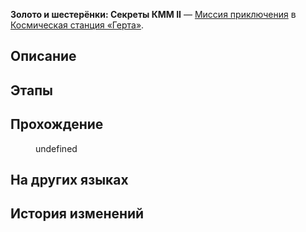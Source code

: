 {{Дополнить|Диалоги.}}
{{Миссия Инфобокс
|id              = 8016104
|Название        = 
|Изображение     = Миссия Освоения Золото и шестерёнки Секреты КММ II.png
|Тип             = Миссия приключения
|События         = 
|Глава           = 
|Условия         = Завершена [[Миссия приключения]] ''[[Золото и шестерёнки: Цель бета-теста]]''
|Персонажи       = Герта; Маленький робот; Первопроходец
|СтартЛокация    = Офис Герты
|Мир             = Космическая станция «Герта»
|Локации         = Офис Герты
|Предыдущая      = Золото и шестерёнки: Цель бета-теста
|Следующая       = 
|Награды         = Кредиты*5 000
}}
'''Золото и шестерёнки: Секреты КММ II''' — [[Миссия приключения]] в [[Космическая станция «Герта»]].

==Описание==
{{Описание|<!--официальное описание из Перекрёстка судеб-->}}

==Этапы==


==Прохождение==
{{Дополнить}}

<!--Unknown TalkSentence: 403060121-->
<!--Unknown TalkSentence: 403060122-->
<!--Unknown TalkSentence: 403060123-->
:{{Диалог|Стрелка}} undefined
<!--Unknown TalkSentence: 403060125-->
<!--Unknown TalkSentence: 403060126-->
<!--Unknown TalkSentence: 403060127-->
<!--Unknown TalkSentence: 403060128-->
{{Диалог Конец}}

==На других языках==
{{На других языках
|en   = Gold and Gears: IPC Secrets (II)
|zhs  = 黄金与机械：公司秘闻•其二
|zht  = 黃金與機械：公司秘聞•其二
|ja   = 黄金と機械：カンパニー秘話・その2
|ko   = 황금과 기계: 컴퍼니 비화•2
|es   = Oro y maquinaria: secretos empresariales&nbsp;II
|fr   = Or et machines&nbsp;: Secrets de la CPI (II)
|ru   = Золото и шестерёнки: Секреты КММ II
|th   = ทองคำและจักรกล: ความลับขององค์กร 2
|vi   = Vàng Và Máy Móc: Bí Mật Công Ty 2
|de   = Gold und Getriebe: IFK-Geheimnisse (Teil 2)
|id   = Emas dan Mesin: Rahasia IPC 2
|pt   = Ouro e Engrenagens: Segredos da CPI (II)
}}

==История изменений==
{{История изменений|2.7}}
